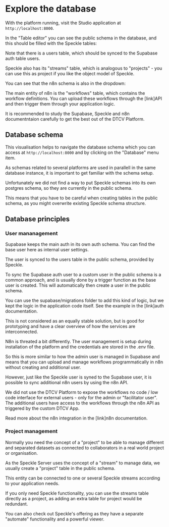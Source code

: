 # Explore the database

With the platform running, visit the Studio application at `http://localhost:8000`.

In the "Table editor" you can see the public schema in the database, and this should be filled with the Speckle tables:

Note that there is a users table, which should be synced to the Supabase auth table users.

Speckle also has its "streams" table, which is analogous to "projects" - you can use this as project if you like the object model of Speckle.

You can see that the n8n schema is also in the dropdown:

The main entity of n8n is the "workflows" table, which contains the workflow definitions. You can upload these workflows through the [link]API and then trigger them through your application logic.

It is recommended to study the Supabase, Speckle and n8n documentntaion carefully to get the best out of the DTCV Platform.

## Database schema

This visualisation helps to navigate the database schema which you can access at `http://localhost:8000` and by clicking on the "Database" menu item.

As schemas related to several platforms are used in parallell in the same database instance, it is important to get familiar with the schema setup.

Unfortunately we did not find a way to put Speckle schemas into its own postgres schema, so they are currently in the public schema.

This means that you have to be careful when creating tables in the public schema, as you might overwrite existing Speckle schema structure.

## Database principles

### User mananagement

Supabase keeps the main auth in its own auth schema. You can find the base user here as internal user settings.

The user is synced to the users table in the public schema, provided by Speckle.

To sync the Supabase auth user to a custom user in the public schema is a common approach, and is usually done by a trigger function as the base user is created. This will automatically then create a user in the public schema.

You can use the supabase/migrations folder to add this kind of logic, but we kept the logic in the application code itself. See the example in the [link]auth documentation.

This is not considered as an equally stable solution, but is good for prototyping and have a clear overview of how the services are interconnected.

N8n is threated a bit differently. The user management is setup during installation of the platform and the credentials are stored in the .env file.

So this is more similar to how the admin user is managed in Supabase and means that you can upload and manage workflows programmatically in n8n without creating and additional user.

However, just like the Speckle user is syned to the Supabase user, it is possible to sync additional n8n users by using the n8n API.

We did not use the DTCV Platform to expose the workflows no code / low code interface for external users - only for the admin or "facilitator user". The additional users have access to the workflows through the n8n API as triggered by the custom DTCV App.

Read more about the n8n integration in the [link]n8n documentation.

### Project management

Normally you need the concept of a "project" to be able to manage different and separated datasets as connected to collaborators in a real world project or organisation.

As the Speckle Server uses the concept of a "stream" to manage data, we usually create a "project" table in the public schema.

This entity can be connected to one or several Speckle streams according to your application needs.

If you only need Speckle functionality, you can use the streams table directly as a project, as adding an extra table for project would be redundant.

You can also check out Speckle's offering as they have a separate "automate" functionality and a powerful viewer.
